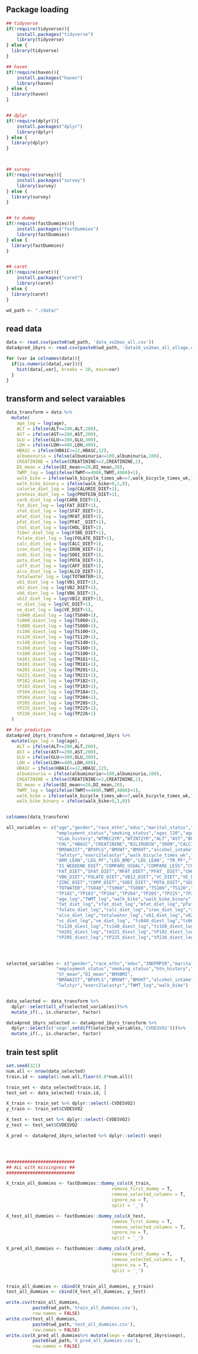 
## Package loading
```r

## tidyverse
if(!require(tidyverse)){
    install.packages("tidyverse")
    library(tidyverse)
} else {
  library(tidyverse)
}

## haven
if(!require(haven)){
    install.packages("haven")
    library(haven)
} else {
  library(haven)
}


## dplyr
if(!require(dplyr)){
    install.packages("dplyr")
    library(dplyr)
} else {
  library(dplyr)
}



## survey
if(!require(survey)){
    install.packages("survey")
    library(survey)
} else {
  library(survey)
}


## to dummy
if(!require(fastDummies)){
    install.packages("fastDummies")
    library(fastDummies)
} else {
  library(fastDummies)
}


## caret
if(!require(caret)){
    install.packages("caret")
    library(caret)
} else {
  library(caret)
}

wd_path <- "./data/"

```

## read data

```r


data <- read.csv(paste0(wd_path, 'data_vo2max_all.csv'))
data4pred_16yrs <- read.csv(paste0(wd_path, 'data16_vo2max_all_allage.csv'))

for (var in colnames(data)){
  if(is.numeric(data[,var])){
    hist(data[,var], breaks = 20, main=var)
  }
}
```




## transform and select varaiables
```r

data_transform = data %>%
  mutate(
    age_log = log(age),
    ALT = ifelse(ALT<=200,ALT,200),
    AST = ifelse(AST<=200,AST,200),
    GLU = ifelse(GLU<=300,GLU,300),
    LDH = ifelse(LDH<=400,LDH,400),
    HBA1C = ifelse(HBA1C<=12,HBA1C,12),
    albuminuria = ifelse(albuminuria<=100,albuminuria,100),
    CREATININE = ifelse(CREATININE<=2,CREATININE,2),
    DI_mean = ifelse(DI_mean>=20,DI_mean,20),
    TWMT_log = log(ifelse(TWMT<=4000,TWMT,4000)+1),
    walk_bike = ifelse(walk_bicycle_times_wk<=7,walk_bicycle_times_wk,7),
    walk_bike_binary = ifelse(walk_bike>0,1,0),
    calorie_diet_log = log(CALORIE_DIET+1),
    protein_diet_log = log(PROTEIN_DIET+1),
    carb_diet_log =log(CARB_DIET+1),
    fat_diet_log = log(FAT_DIET+1),
    sfat_diet_log = log(SFAT_DIET+1),
    mfat_diet_log = log(MFAT_DIET+1),
    pfat_diet_log = log(PFAT__DIET+1),
    chol_diet_log = log(CHOL_DIET+1),
    fiber_diet_log = log(FIBE_DIET+1),
    folate_diet_log = log(FOLATE_DIET+1),
    calc_diet_log = log(CALC_DIET+1),
    iron_diet_log = log(IRON_DIET+1),
    sodi_diet_log = log(SODI_DIET+1),
    pota_diet_log = log(POTA_DIET+1),
    caff_diet_log = log(CAFF_DIET+1),
    alco_diet_log = log(ALCO_DIET+1),
    totalwater_log = log(TOTWATER+1),
    vb1_diet_log = log(VB1_DIET+1),
    vb2_diet_log = log(VB2_DIET+1),
    vb6_diet_log = log(VB6_DIET+1),
    vb12_diet_log = log(VB12_DIET+1),
    vc_diet_log = log(VC_DIET+1),
    ve_diet_log = log(VE_DIET+1),
    ts040_diest_log = log(TS040+1),
    ts060_diest_log = log(TS060+1),
    ts080_diest_log = log(TS080+1),
    ts100_diest_log = log(TS100+1),
    ts120_diest_log = log(TS120+1),
    ts140_diest_log = log(TS140+1),
    ts160_diest_log = log(TS160+1),
    ts180_diest_log = log(TS180+1),
    tm161_diest_log = log(TM161+1),
    tm181_diest_log = log(TM181+1),
    tm201_diest_log = log(TM201+1),
    tm221_diest_log = log(TM221+1),
    tP182_diest_log = log(TP182+1),
    tP183_diest_log = log(TP183+1),
    tP184_diest_log = log(TP184+1),
    tP204_diest_log = log(TP204+1),
    tP205_diest_log = log(TP205+1),
    tP225_diest_log = log(TP225+1),
    tP226_diest_log = log(TP226+1)
  )

## for prediction
data4pred_16yrs_transform = data4pred_16yrs %>%
  mutate(age_log = log(age),
    ALT = ifelse(ALT<=200,ALT,200),
    AST = ifelse(AST<=200,AST,200),
    GLU = ifelse(GLU<=300,GLU,300),
    LDH = ifelse(LDH<=400,LDH,400),
    HBA1C = ifelse(HBA1C<=12,HBA1C,12),
    albuminuria = ifelse(albuminuria<=100,albuminuria,100),
    CREATININE = ifelse(CREATININE<=2,CREATININE,2),
    DI_mean = ifelse(DI_mean>=20,DI_mean,20),
    TWMT_log = log(ifelse(TWMT<=4000,TWMT,4000)+1),
    walk_bike = ifelse(walk_bicycle_times_wk<=7,walk_bicycle_times_wk,7),
    walk_bike_binary = ifelse(walk_bike>0,1,0))


colnames(data_transform)

all_variables <- c("age","gender","race_ethn","educ","marital_status","INDFMPIR","family_income","health_insurance",
                   "employment_status","smoking_status","agec_l20","agec_20_29","agec_30_39","agec_40_49","htn_history",
                   "diab_history","WTMEC2YR","WTINT2YR","ALT","AST","BUN","GLU","LDH","CHOL","TOTPRO","POTAS","SODI",
                   "CHL","HBA1C","CREATININE","BILIRUBIN","IRON","CALCIUM","BICARBONATE","SY_mean","DI_mean","BMXBMI",
                   "BMXWAIST","BPXPLS","BMXWT","BMXHT","alcohol_intake","TWMT","physical_activity","WT_DIFF_KG","albuminuria",
                   "lwlstyr","exerc2lwlastyr","walk_bicycle_times_wk","CVDESVO2","ARM_PF","ARM_BMD",
                   "ARM_LEAN","LEG_PF","LEG_BMD","LEG_LEAN", "TR_PF","TR_BMD","TR_LEAN","TOTAL_PF","TOTAL_BMD","TOTAL_LEAN",
                   "IS_WEEKEND_DIET","COMPARE_USUAL","COMPARE_LESS","COMPARE_MORE","CALORIE_DIET","PROTEIN_DIET", "CARB_DIET",
                   "FAT_DIET","SFAT_DIET","MFAT_DIET","PFAT__DIET","CHOL_DIET","FIBE_DIET","VB1_DIET","VB2_DIET","NIAC_DIET",
                   "VB6_DIET","FOLATE_DIET","VB12_DIET","VC_DIET","VE_DIET","CALC_DIET","PHOS_DIET","MG_DIET","IRON_DIET",
                   "ZINC_DIET","COPP_DIET","SODI_DIET","POTA_DIET","SELE_DIET","CAFF_DIET","THEO_DIET","ALCO_DIET","MOIS_DIET",
                   "TOTWATER","TS040","TS060","TS080","TS100","TS120","TS140","TS160","TS180","TM161","TM181","TM201","TM221",
                   "TP182","TP183","TP184","TP204","TP205","TP225","TP226",
                   "age_log","TWMT_log","walk_bike","walk_bike_binary","calorie_diet_log","protein_diet_log","carb_diet_log",
                   "fat_diet_log","sfat_diet_log","mfat_diet_log","pfat_diet_log","chol_diet_log","fiber_diet_log",
                   "folate_diet_log","calc_diet_log","iron_diet_log","sodi_diet_log","pota_diet_log","caff_diet_log",
                   "alco_diet_log","totalwater_log","vb1_diet_log","vb2_diet_log","vb6_diet_log","vb12_diet_log",
                   "vc_diet_log","ve_diet_log", "ts040_diest_log","ts060_diest_log","ts080_diest_log","ts100_diest_log",
                   "ts120_diest_log","ts140_diest_log","ts160_diest_log","ts180_diest_log","tm161_diest_log","tm181_diest_log",
                   "tm201_diest_log","tm221_diest_log","tP182_diest_log","tP183_diest_log","tP184_diest_log","tP204_diest_log",
                   "tP205_diest_log","tP225_diest_log","tP226_diest_log")




selected_variables <- c("gender","race_ethn","educ","INDFMPIR","marital_status","family_income","health_insurance",
                   "employment_status","smoking_status","htn_history","age","CVDESVO2",
                   "SY_mean","DI_mean","BMXBMI",
                   "BMXWAIST","BPXPLS","BMXWT","BMXHT","alcohol_intake","physical_activity","WT_DIFF_KG",
                   "lwlstyr","exerc2lwlastyr","TWMT_log","walk_bike")


data_selected <- data_transform %>%
  dplyr::select(all_of(selected_variables))%>%
  mutate_if(., is.character, factor)

data4pred_16yrs_selected <- data4pred_16yrs_transform %>%
  dplyr::select(c('seqn',setdiff(selected_variables,'CVDESVO2')))%>%
  mutate_if(., is.character, factor)


```


## train test split
```r

set.seed(321)
num.all <- nrow(data_selected)
train.id <- sample(1:num.all,floor(0.8*num.all))

train_set <- data_selected[train.id, ]
test_set <- data_selected[-train.id, ]

X_train <- train_set %>% dplyr::select(-CVDESVO2)
y_train <- train_set$CVDESVO2

X_test <- test_set %>% dplyr::select(-CVDESVO2)
y_test <- test_set$CVDESVO2

X_pred <- data4pred_16yrs_selected %>% dplyr::select(-seqn)




##########################
## ALL with missingness ##
##########################

X_train_all_dummies <- fastDummies::dummy_cols(X_train, 
                                        remove_first_dummy = T,
                                        remove_selected_columns = T,
                                        ignore_na = T,
                                        split = '_')

X_test_all_dummies <- fastDummies::dummy_cols(X_test, 
                                        remove_first_dummy = T,
                                        remove_selected_columns = T,
                                        ignore_na = T,
                                        split = '_')

X_pred_all_dummies <- fastDummies::dummy_cols(X_pred, 
                                        remove_first_dummy = T,
                                        remove_selected_columns = T,
                                        ignore_na = T,
                                        split = '_')


train_all_dummies <- cbind(X_train_all_dummies, y_train)
test_all_dummies <- cbind(X_test_all_dummies, y_test)

write.csv(train_all_dummies,
          paste0(wd_path,'train_all_dummies.csv'),
          row.names = FALSE)
write.csv(test_all_dummies,
          paste0(wd_path,'test_all_dummies.csv'),
          row.names = FALSE)
write.csv(X_pred_all_dummies%>% mutate(seqn = data4pred_16yrs$seqn),
          paste0(wd_path,'X_pred_all_dummies.csv'),
          row.names = FALSE)

```
